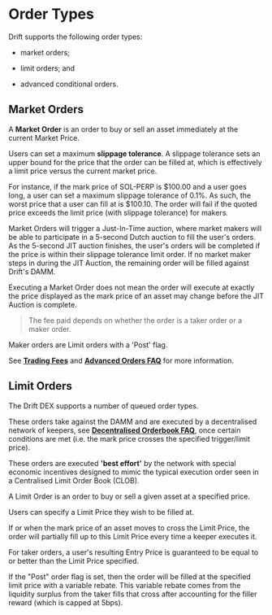 # Order Types

Drift supports the following order types:

-   market orders;

-   limit orders; and

-   advanced conditional orders.

## Market Orders

A **Market Order** is an order to buy or sell an asset immediately at the current Market Price.

Users can set a maximum **slippage tolerance**. A slippage tolerance sets an upper bound for the price that the order can be filled at, which is effectively a limit price versus the current market price.

For instance, if the mark price of SOL-PERP is $100.00 and a user goes long, a user can set a maximum slippage tolerance of 0.1%. As such, the worst price that a user can fill at is $100.10. The order will fail if the quoted price exceeds the limit price (with slippage tolerance) for makers.

Market Orders will trigger a Just-In-Time auction, where market makers will be able to participate in a 5-second Dutch auction to fill the user's orders. As the 5-second JIT auction finishes, the user's orders will be completed if the price is within their slippage tolerance limit order. If no market maker steps in during the JIT Auction, the remaining order will be filled against Drift's DAMM.

Executing a Market Order does not mean the order will execute at exactly the price displayed as the mark price of an asset may change before the JIT Auction is complete. 


> The fee paid depends on whether the order is a taker order or a maker order.

Maker orders are Limit orders with a 'Post' flag.

See [**Trading Fees**](pages/trading/trading-fees.mdx) and [**Advanced Orders FAQ**](pages/trading/advanced-orders-faq.mdx) for more information.


## **Limit Orders**

The Drift DEX supports a number of queued order types.

These orders take against the DAMM and are executed by a decentralised network of keepers, see [**Decentralised Orderbook FAQ**](pages/about-v2/decentralized-orderbook-faq.mdx), once certain conditions are met (i.e. the mark price crosses the specified trigger/limit price).

These orders are executed **'best effort'** by the network with special economic incentives designed to mimic the typical execution order seen in a Centralised Limit Order Book (CLOB).

A Limit Order is an order to buy or sell a given asset at a specified price.

Users can specify a Limit Price they wish to be filled at.

If or when the mark price of an asset moves to cross the Limit Price, the order will partially fill up to this Limit Price every time a keeper executes it.

For taker orders, a user's resulting Entry Price is guaranteed to be equal to or better than the Limit Price specified.

If the "Post" order flag is set, then the order will be filled at the specified limit price with a variable rebate. This variable rebate comes from the liquidity surplus from the taker fills that cross after accounting for the filler reward (which is capped at 5bps).

